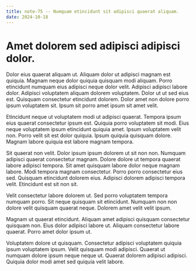```yaml
---
title: note-75 -- Numquam etincidunt sit adipisci quaerat aliquam.
date: 2024-10-18
---
```


# Amet dolorem sed adipisci adipisci dolor.

Dolor eius quaerat aliquam ut. Aliquam dolor ut adipisci magnam est quiquia. Magnam neque dolor quiquia quisquam modi
aliquam. Porro etincidunt numquam eius adipisci neque dolor velit. Adipisci adipisci labore dolor. Adipisci voluptatem
aliquam dolorem voluptatem. Dolor ut ut sed eius est. Quisquam consectetur etincidunt dolorem. Dolor amet non dolore
porro ipsum voluptatem sit. Ipsum sit porro amet ipsum sit amet velit.

Etincidunt neque ut voluptatem modi ut adipisci quaerat. Tempora ipsum eius quaerat consectetur ipsum est. Quiquia porro
voluptatem sit modi. Eius neque voluptatem ipsum etincidunt quiquia amet. Ipsum voluptatem velit non. Porro velit sit
est dolor quiquia. Ipsum quiquia quisquam dolore. Magnam labore quiquia est labore magnam tempora.

Sit quaerat non velit. Dolor ipsum ipsum dolorem ut sit non non. Numquam adipisci quaerat consectetur magnam. Dolore
dolore ut tempora quaerat labore adipisci tempora. Sit amet quisquam labore dolor neque magnam labore. Modi tempora
magnam consectetur. Porro porro consectetur eius sed. Quisquam etincidunt dolorem eius. Adipisci dolorem adipisci
tempora velit. Etincidunt est sit non sit.

Velit consectetur labore dolorem ut. Sed porro voluptatem tempora numquam porro. Sit neque quisquam sit etincidunt.
Numquam non non dolore velit quisquam quaerat neque. Dolorem amet velit velit ipsum.

Magnam ut quaerat etincidunt. Aliquam amet adipisci quisquam consectetur quisquam non. Eius dolor adipisci labore ut.
Aliquam consectetur labore quaerat. Porro amet dolor ipsum ut.

Voluptatem dolore ut quisquam. Consectetur adipisci voluptatem quiquia ipsum voluptatem ipsum. Velit quisquam modi
adipisci. Quaerat ut numquam dolore ipsum neque neque ut. Quaerat dolorem adipisci adipisci. Quiquia dolor modi amet sed
quiquia velit labore.
